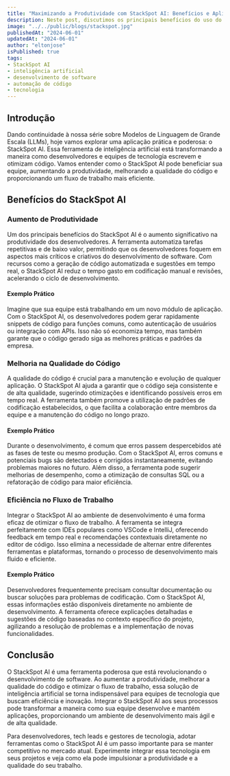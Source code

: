 ```yaml
---
title: "Maximizando a Produtividade com StackSpot AI: Benefícios e Aplicações"
description: Neste post, discutimos os principais benefícios do uso do StackSpot AI para desenvolvedores e equipes de tecnologia. Exploramos como essa ferramenta de inteligência artificial pode aumentar a produtividade, melhorar a qualidade do código e otimizar o fluxo de trabalho.
image: "../../public/blogs/stackspot.jpg"
publishedAt: "2024-06-01"
updatedAt: "2024-06-01"
author: "eltonjose"
isPublished: true
tags:
- StackSpot AI
- inteligência artificial
- desenvolvimento de software
- automação de código
- tecnologia
---
```


## Introdução

Dando continuidade à nossa série sobre Modelos de Linguagem de Grande Escala (LLMs), hoje vamos explorar uma aplicação prática e poderosa: o StackSpot AI. Essa ferramenta de inteligência artificial está transformando a maneira como desenvolvedores e equipes de tecnologia escrevem e otimizam código. Vamos entender como o StackSpot AI pode beneficiar sua equipe, aumentando a produtividade, melhorando a qualidade do código e proporcionando um fluxo de trabalho mais eficiente.

## Benefícios do StackSpot AI

### Aumento de Produtividade

Um dos principais benefícios do StackSpot AI é o aumento significativo na produtividade dos desenvolvedores. A ferramenta automatiza tarefas repetitivas e de baixo valor, permitindo que os desenvolvedores foquem em aspectos mais críticos e criativos do desenvolvimento de software. Com recursos como a geração de código automatizada e sugestões em tempo real, o StackSpot AI reduz o tempo gasto em codificação manual e revisões, acelerando o ciclo de desenvolvimento.

#### Exemplo Prático

Imagine que sua equipe está trabalhando em um novo módulo de aplicação. Com o StackSpot AI, os desenvolvedores podem gerar rapidamente snippets de código para funções comuns, como autenticação de usuários ou integração com APIs. Isso não só economiza tempo, mas também garante que o código gerado siga as melhores práticas e padrões da empresa.

### Melhoria na Qualidade do Código

A qualidade do código é crucial para a manutenção e evolução de qualquer aplicação. O StackSpot AI ajuda a garantir que o código seja consistente e de alta qualidade, sugerindo otimizações e identificando possíveis erros em tempo real. A ferramenta também promove a utilização de padrões de codificação estabelecidos, o que facilita a colaboração entre membros da equipe e a manutenção do código no longo prazo.

#### Exemplo Prático

Durante o desenvolvimento, é comum que erros passem despercebidos até as fases de teste ou mesmo produção. Com o StackSpot AI, erros comuns e potenciais bugs são detectados e corrigidos instantaneamente, evitando problemas maiores no futuro. Além disso, a ferramenta pode sugerir melhorias de desempenho, como a otimização de consultas SQL ou a refatoração de código para maior eficiência.

### Eficiência no Fluxo de Trabalho

Integrar o StackSpot AI ao ambiente de desenvolvimento é uma forma eficaz de otimizar o fluxo de trabalho. A ferramenta se integra perfeitamente com IDEs populares como VSCode e IntelliJ, oferecendo feedback em tempo real e recomendações contextuais diretamente no editor de código. Isso elimina a necessidade de alternar entre diferentes ferramentas e plataformas, tornando o processo de desenvolvimento mais fluido e eficiente.

#### Exemplo Prático

Desenvolvedores frequentemente precisam consultar documentação ou buscar soluções para problemas de codificação. Com o StackSpot AI, essas informações estão disponíveis diretamente no ambiente de desenvolvimento. A ferramenta oferece explicações detalhadas e sugestões de código baseadas no contexto específico do projeto, agilizando a resolução de problemas e a implementação de novas funcionalidades.

## Conclusão

O StackSpot AI é uma ferramenta poderosa que está revolucionando o desenvolvimento de software. Ao aumentar a produtividade, melhorar a qualidade do código e otimizar o fluxo de trabalho, essa solução de inteligência artificial se torna indispensável para equipes de tecnologia que buscam eficiência e inovação. Integrar o StackSpot AI aos seus processos pode transformar a maneira como sua equipe desenvolve e mantém aplicações, proporcionando um ambiente de desenvolvimento mais ágil e de alta qualidade.

Para desenvolvedores, tech leads e gestores de tecnologia, adotar ferramentas como o StackSpot AI é um passo importante para se manter competitivo no mercado atual. Experimente integrar essa tecnologia em seus projetos e veja como ela pode impulsionar a produtividade e a qualidade do seu trabalho.

